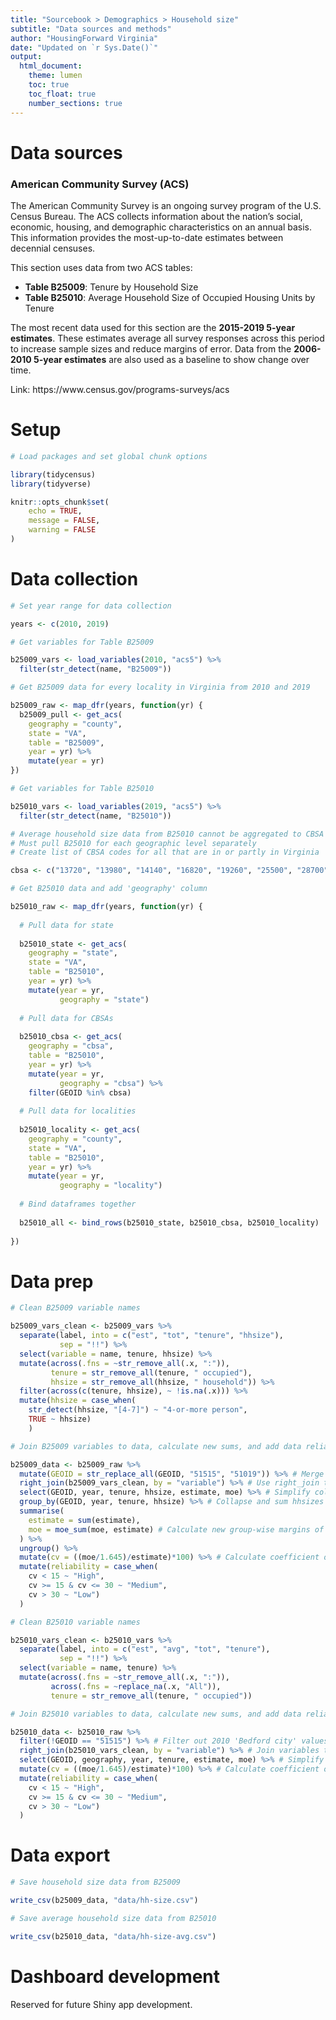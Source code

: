 ```yaml
---
title: "Sourcebook > Demographics > Household size"
subtitle: "Data sources and methods"
author: "HousingForward Virginia"
date: "Updated on `r Sys.Date()`"
output:
  html_document:
    theme: lumen
    toc: true
    toc_float: true
    number_sections: true
---
```


# Data sources

### American Community Survey (ACS) {-}

The American Community Survey is an ongoing survey program of the U.S. Census Bureau. The ACS collects information about the nation’s social, economic, housing, and demographic characteristics on an annual basis. This information provides the most-up-to-date estimates between decennial censuses.

This section uses data from two ACS tables:

* **Table B25009**: Tenure by Household Size
* **Table B25010**: Average Household Size of Occupied Housing Units by Tenure

The most recent data used for this section are the **2015-2019 5-year estimates**. These estimates average all survey responses across this period to increase sample sizes and reduce margins of error. Data from the **2006-2010 5-year estimates** are also used as a baseline to show change over time.

Link: https://www.census.gov/programs-surveys/acs

# Setup

```r

# Load packages and set global chunk options

library(tidycensus)
library(tidyverse)

knitr::opts_chunk$set(
	echo = TRUE,
	message = FALSE,
	warning = FALSE
)
```

# Data collection

```r

# Set year range for data collection

years <- c(2010, 2019)

# Get variables for Table B25009

b25009_vars <- load_variables(2010, "acs5") %>% 
  filter(str_detect(name, "B25009"))

# Get B25009 data for every locality in Virginia from 2010 and 2019

b25009_raw <- map_dfr(years, function(yr) {
  b25009_pull <- get_acs(
    geography = "county",
    state = "VA",
    table = "B25009",
    year = yr) %>% 
    mutate(year = yr)
})

# Get variables for Table B25010

b25010_vars <- load_variables(2019, "acs5") %>% 
  filter(str_detect(name, "B25010"))

# Average household size data from B25010 cannot be aggregated to CBSA or state level
# Must pull B25010 for each geographic level separately
# Create list of CBSA codes for all that are in or partly in Virginia

cbsa <- c("13720", "13980", "14140", "16820", "19260", "25500", "28700", "31340", "32300", "40060", "40220", "44420", "47260", "47900", "49020")

# Get B25010 data and add 'geography' column

b25010_raw <- map_dfr(years, function(yr) {
  
  # Pull data for state
  
  b25010_state <- get_acs(
    geography = "state",
    state = "VA",
    table = "B25010",
    year = yr) %>% 
    mutate(year = yr,
           geography = "state")
  
  # Pull data for CBSAs
  
  b25010_cbsa <- get_acs(
    geography = "cbsa",
    table = "B25010",
    year = yr) %>% 
    mutate(year = yr,
           geography = "cbsa") %>% 
    filter(GEOID %in% cbsa)
  
  # Pull data for localities
  
  b25010_locality <- get_acs(
    geography = "county",
    state = "VA",
    table = "B25010",
    year = yr) %>% 
    mutate(year = yr,
           geography = "locality")
  
  # Bind dataframes together
  
  b25010_all <- bind_rows(b25010_state, b25010_cbsa, b25010_locality)
  
})

```

# Data prep

```r

# Clean B25009 variable names

b25009_vars_clean <- b25009_vars %>% 
  separate(label, into = c("est", "tot", "tenure", "hhsize"),
           sep = "!!") %>% 
  select(variable = name, tenure, hhsize) %>% 
  mutate(across(.fns = ~str_remove_all(.x, ":")),
         tenure = str_remove_all(tenure, " occupied"),
         hhsize = str_remove_all(hhsize, " household")) %>%
  filter(across(c(tenure, hhsize), ~ !is.na(.x))) %>% 
  mutate(hhsize = case_when(
    str_detect(hhsize, "[4-7]") ~ "4-or-more person",
    TRUE ~ hhsize)
    )

# Join B25009 variables to data, calculate new sums, and add data reliability info

b25009_data <- b25009_raw %>%
  mutate(GEOID = str_replace_all(GEOID, "51515", "51019")) %>% # Merge 'Bedford city' values from 2010 to 'Bedford county'
  right_join(b25009_vars_clean, by = "variable") %>% # Use right_join to leave out unnecessary subtotals from data
  select(GEOID, year, tenure, hhsize, estimate, moe) %>% # Simplify columns
  group_by(GEOID, year, tenure, hhsize) %>% # Collapse and sum hhsizes
  summarise(
    estimate = sum(estimate),
    moe = moe_sum(moe, estimate) # Calculate new group-wise margins of error 
  ) %>% 
  ungroup() %>% 
  mutate(cv = ((moe/1.645)/estimate)*100) %>% # Calculate coefficient of variation
  mutate(reliability = case_when(
    cv < 15 ~ "High",
    cv >= 15 & cv <= 30 ~ "Medium",
    cv > 30 ~ "Low")
  )

# Clean B25010 variable names

b25010_vars_clean <- b25010_vars %>% 
  separate(label, into = c("est", "avg", "tot", "tenure"),
           sep = "!!") %>% 
  select(variable = name, tenure) %>% 
  mutate(across(.fns = ~str_remove_all(.x, ":")),
         across(.fns = ~replace_na(.x, "All")),
         tenure = str_remove_all(tenure, " occupied"))

# Join B25010 variables to data, calculate new sums, and add data reliability info

b25010_data <- b25010_raw %>%
  filter(!GEOID == "51515") %>% # Filter out 2010 'Bedford city' values since 2019 values do not exist
  right_join(b25010_vars_clean, by = "variable") %>% # Join variables to data
  select(GEOID, geography, year, tenure, estimate, moe) %>% # Simplify columns
  mutate(cv = ((moe/1.645)/estimate)*100) %>% # Calculate coefficient of variation
  mutate(reliability = case_when(
    cv < 15 ~ "High",
    cv >= 15 & cv <= 30 ~ "Medium",
    cv > 30 ~ "Low")
  )

```

# Data export

```r

# Save household size data from B25009

write_csv(b25009_data, "data/hh-size.csv")

# Save average household size data from B25010

write_csv(b25010_data, "data/hh-size-avg.csv")

```

# Dashboard development

Reserved for future Shiny app development.
